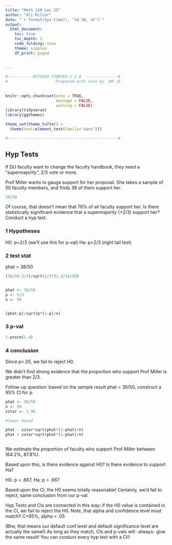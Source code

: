 ```yaml
---
title: "Math 120 Lec 25"
author: "Ali Miller"
date: "`r format(Sys.time(), '%d %B, %Y')`"
output: 
  html_document:
    toc: true
    toc_depth: 3
    code_folding: show
    theme: simplex
    df_print: paged
  
  
---
```


```r

#---------- RSTUDIO STARTER V 2.0  --------------#
#                    -Prepared with care by  AM ;D
                
                                                                          
knitr::opts_chunk$set(echo = TRUE, 
                      message = FALSE, 
                      warning = FALSE)      
library(tidyverse)                
library(ggthemes)                    

theme_set(theme_tufte() +                                     
  theme(text=element_text(family="sans")))  

#------------------------------------------------#
```







## Hyp Tests

If DU faculty want to change the faculty handbook, they need a "supermajority", 2/3 vote or more.

Prof Miller wants to gauge support for her proposal. She takes a sample of 50 faculty members, and finds 38 of them support her.

```r
38/50
```

Of course, that doesn't mean that 76% of all faculty support her.  Is there statistically significant evidence that a supermajority (>2/3) support her?  Conduct a hyp test.

### 1 Hypotheses

H0:   p=2/3  (we'll use this for p-val)
Ha:   p>2/3  (right tail test)

### 2 test stat

phat = 38/50

```r

(38/50-2/3)/sqrt(2/3*(1-2/3)/50)


phat <- 38/50
p <- 2/3
n <- 50


(phat-p)/sqrt(p*(1-p)/n)


```

### 3 p-val

```r
1-pnorm(1.4)
```

### 4 conclusion

Since p>.05, we fail to reject H0.

We didn't find strong evidence that the proportion who support Prof Miller is greater than 2/3.

Follow-up question:  based on the sample result phat = 38/50, construct a 95% CI for p.

```r
phat <- 38/50
n <- 50
zstar <- 1.96

#lower bound

phat - zstar*sqrt(phat*(1-phat)/n)
phat + zstar*sqrt(phat*(1-phat)/n)



```

We estimate the proportion of faculty who support Prof Miller between (64.2%, 87.8%).

Based upon this, is there evidence against H0?  Is there evidence to support Ha?

H0:  p = .667,   Ha:  p > .667

Based upon the CI, the H0 seems totally reasonable!  Certainly, we'd fail to reject, same conclusion from our p-val.  

Hyp Tests and CIs are connected in this way:  if the H0 value is contained in the CI, we fail to reject the H0.  Note, that alpha and confidence level must match!!  C=95%, alpha = .05

(Btw, that means our default conf level and default significance level are actually the same!)  As long as they match, CIs and p-vals will -always- give the same result!  You can conduct every hyp test with a CI!!
